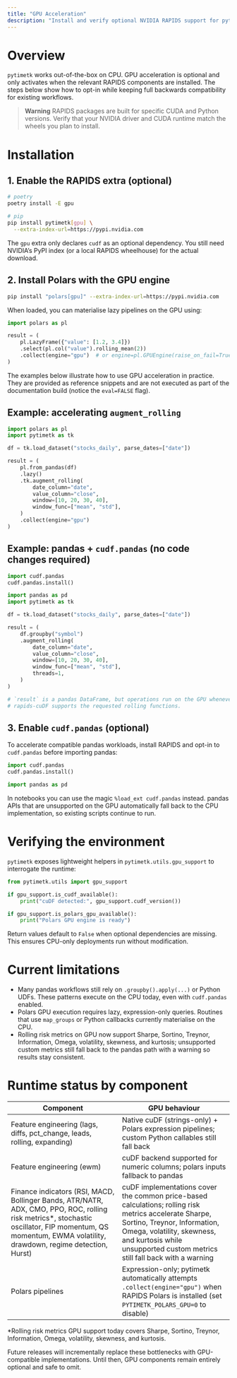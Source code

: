```yaml
---
title: "GPU Acceleration"
description: "Install and verify optional NVIDIA RAPIDS support for pytimetk."
---
```


# Overview

`pytimetk` works out-of-the-box on CPU. GPU acceleration is optional and only
activates when the relevant RAPIDS components are installed. The steps below
show how to opt-in while keeping full backwards compatibility for existing
workflows.

> **Warning**
> RAPIDS packages are built for specific CUDA and Python versions. Verify that
> your NVIDIA driver and CUDA runtime match the wheels you plan to install.

# Installation

## 1. Enable the RAPIDS extra (optional)

```bash
# poetry
poetry install -E gpu

# pip
pip install pytimetk[gpu] \
  --extra-index-url=https://pypi.nvidia.com
```

The `gpu` extra only declares `cudf` as an optional dependency. You still need
NVIDIA's PyPI index (or a local RAPIDS wheelhouse) for the actual download.

## 2. Install Polars with the GPU engine

```bash
pip install "polars[gpu]" --extra-index-url=https://pypi.nvidia.com
```

When loaded, you can materialise lazy pipelines on the GPU using:

```python
import polars as pl

result = (
    pl.LazyFrame({"value": [1.2, 3.4]})
    .select(pl.col("value").rolling_mean(2))
    .collect(engine="gpu")  # or engine=pl.GPUEngine(raise_on_fail=True)
)
```

The examples below illustrate how to use GPU acceleration in practice. They are
provided as reference snippets and are not executed as part of the documentation
build (notice the ``eval=FALSE`` flag).

## Example: accelerating `augment_rolling`

```python
import polars as pl
import pytimetk as tk

df = tk.load_dataset("stocks_daily", parse_dates=["date"])

result = (
    pl.from_pandas(df)
    .lazy()
    .tk.augment_rolling(
        date_column="date",
        value_column="close",
        window=[10, 20, 30, 40],
        window_func=["mean", "std"],
    )
    .collect(engine="gpu")
)
```

## Example: pandas + `cudf.pandas` (no code changes required)

```python
import cudf.pandas
cudf.pandas.install()

import pandas as pd
import pytimetk as tk

df = tk.load_dataset("stocks_daily", parse_dates=["date"])

result = (
    df.groupby("symbol")
    .augment_rolling(
        date_column="date",
        value_column="close",
        window=[10, 20, 30, 40],
        window_func=["mean", "std"],
        threads=1,
    )
)

# `result` is a pandas DataFrame, but operations run on the GPU whenever
# rapids-cuDF supports the requested rolling functions.
```

## 3. Enable `cudf.pandas` (optional)

To accelerate compatible pandas workloads, install RAPIDS and opt-in to
`cudf.pandas` before importing pandas:

```python
import cudf.pandas
cudf.pandas.install()

import pandas as pd
```

In notebooks you can use the magic `%load_ext cudf.pandas` instead. pandas APIs
that are unsupported on the GPU automatically fall back to the CPU
implementation, so existing scripts continue to run.

# Verifying the environment

`pytimetk` exposes lightweight helpers in `pytimetk.utils.gpu_support` to
interrogate the runtime:

```python
from pytimetk.utils import gpu_support

if gpu_support.is_cudf_available():
    print("cuDF detected:", gpu_support.cudf_version())

if gpu_support.is_polars_gpu_available():
    print("Polars GPU engine is ready")
```

Return values default to `False` when optional dependencies are missing. This
ensures CPU-only deployments run without modification.

# Current limitations

- Many pandas workflows still rely on `.groupby().apply(...)` or Python UDFs.
  These patterns execute on the CPU today, even with `cudf.pandas` enabled.
- Polars GPU execution requires lazy, expression-only queries. Routines that
  use `map_groups` or Python callbacks currently materialise on the CPU.
- Rolling risk metrics on GPU now support Sharpe, Sortino, Treynor, Information, Omega,
  volatility, skewness, and kurtosis; unsupported custom metrics still fall back to the
  pandas path with a warning so results stay consistent.

# Runtime status by component

| Component | GPU behaviour |
| --- | --- |
| Feature engineering (lags, diffs, pct_change, leads, rolling, expanding) | Native cuDF (strings-only) + Polars expression pipelines; custom Python callables still fall back |
| Feature engineering (ewm) | cuDF backend supported for numeric columns; polars inputs fallback to pandas |
| Finance indicators (RSI, MACD, Bollinger Bands, ATR/NATR, ADX, CMO, PPO, ROC, rolling risk metrics*, stochastic oscillator, FIP momentum, QS momentum, EWMA volatility, drawdown, regime detection, Hurst) | cuDF implementations cover the common price-based calculations; rolling risk metrics accelerate Sharpe, Sortino, Treynor, Information, Omega, volatility, skewness, and kurtosis while unsupported custom metrics still fall back with a warning |
| Polars pipelines | Expression-only; pytimetk automatically attempts `.collect(engine="gpu")` when RAPIDS Polars is installed (set `PYTIMETK_POLARS_GPU=0` to disable) |

*Rolling risk metrics GPU support today covers Sharpe, Sortino, Treynor, Information, Omega, volatility, skewness, and kurtosis.

Future releases will incrementally replace these bottlenecks with
GPU-compatible implementations. Until then, GPU components remain entirely
optional and safe to omit.
